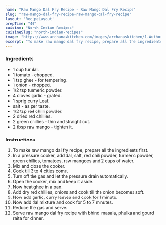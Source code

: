 ---
name: "Raw Mango Dal Fry Recipe - Raw Mango Dal Fry Recipe"
slug: "raw-mango-dal-fry-recipe-raw-mango-dal-fry-recipe"
layout: 'RecipeLayout'
prepTime: "40"
cuisine: "North Indian Recipes"
cuisineSlug: "north-indian-recipes"
image: "https://www.archanaskitchen.com/images/archanaskitchen/1-Author/garimasgautam-gmail.com/Mango_Dal_Fry.jpg"
excerpt: "To make raw mango dal fry recipe, prepare all the ingredients first"
---

### Ingredients

- 1 cup tur dal.
-  1 tomato - chopped.
-  1 tsp ghee - for tempering.
-  1 onion - chopped.
-  1/2 tsp turmeric powder.
-  4 cloves garlic - grated.
-  1 sprig curry Leaf.
-  salt - as per taste.
-  1/2 tsp red chilli powder.
-  2 dried red chillies.
-  2 green chillies - thin and straight cut.
-  2 tbsp raw mango - tighten it.

### Instructions

1. To make raw mango dal fry recipe, prepare all the ingredients first.
1. In a pressure cooker, add dal, salt, red chili powder, turmeric powder, green chillies, tomatoes, raw mangoes and 2 cups of water.
1. Mix and close the cooker.
1. Cook till 3 to 4 cities come.
1. Turn off the gas and let the pressure drain automatically.
1. Open the cooker, mix and keep it aside.
1. Now heat ghee in a pan.
1. Add dry red chillies, onions and cook till the onion becomes soft.
1. Now add garlic, curry leaves and cook for 1 minute.
1. Now add dal mixture and cook for 5 to 7 minutes.
1. Reduce the gas and serve.
1. Serve raw mango dal fry recipe with bhindi masala, phulka and gourd raita for dinner.
